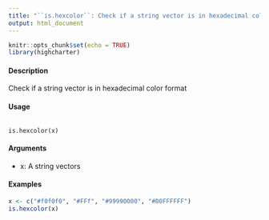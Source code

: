 ```yaml
---
title: "``is.hexcolor``: Check if a string vector is in hexadecimal color format"
output: html_document
---
```


```r

knitr::opts_chunk$set(echo = TRUE)
library(highcharter)
```


#### Description 

Check if a string vector is in hexadecimal color format

#### Usage
<pre><code>
is.hexcolor(x)
</code></pre>

#### Arguments 
* x: A string vectors

#### Examples
```r
x <- c("#f0f0f0", "#FFf", "#99990000", "#00FFFFFF")
is.hexcolor(x)
```
